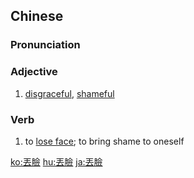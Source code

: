 {{also|丢脸}}
==Chinese==
{{zh-forms|s=丢脸}}

===Pronunciation===
{{zh-pron
|m=diūliǎn
|c=diu1 lim5
|cat=a
}}

===Adjective===
{{zh-adj}}
# [[disgraceful]], [[shameful]]

===Verb===
{{zh-verb}}

# to [[lose face]]; to bring shame to oneself

[[ko:丟臉]]
[[hu:丟臉]]
[[ja:丟臉]]